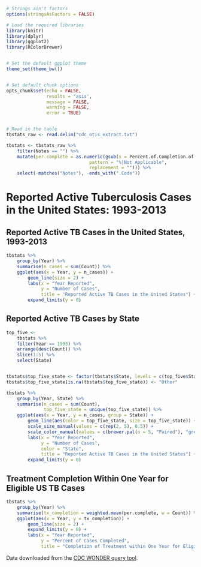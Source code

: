 





```r

# Strings ain't factors
options(stringsAsFactors = FALSE)

# Load the required libraries
library(knitr)
library(dplyr)
library(ggplot2)
library(RColorBrewer)


# Set the default ggplot theme
theme_set(theme_bw())


# Set default chunk options
opts_chunk$set(echo = FALSE,
               results = 'asis',
               message = FALSE,
               warning = FALSE,
               error = TRUE)


# Read in the table
tbstats_raw <- read.delim("cdc_otis_extract.txt")

tbstats <- tbstats_raw %>% 
    filter(Notes == "") %>% 
    mutate(per.complete = as.numeric(gsub(x = Percent.of.Completion.of.Therapy.Within.One.Year.Among.Those.Eligible,
                               pattern = "%|Not Applicable",
                               replacement = ""))) %>% 
    select(-matches("Notes"), -ends_with(".Code"))


```






# Reported Active Tuberculosis Cases in the United States: 1993-2013


## Reported Active TB Cases in the United States, 1993-2013

```r

tbstats %>% 
    group_by(Year) %>% 
    summarise(n_cases = sum(Count)) %>% 
    ggplot(aes(x = Year, y = n_cases)) +
        geom_line(size = 2) +
        labs(x = "Year Reported",
             y = "Number of Cases",
             title = "Reported Active TB Cases in the United States") +
        expand_limits(y = 0)


```



## Reported Active TB Cases by State
  
```r

top_five <-
    tbstats %>% 
    filter(Year == 1993) %>% 
    arrange(desc(Count)) %>% 
    slice(1:5) %>% 
    select(State)


tbstats$top_five_state <- factor(tbstats$State, levels = c(top_five$State, "Other"))
tbstats$top_five_state[is.na(tbstats$top_five_state)] <- "Other"

tbstats %>% 
    group_by(Year, State) %>%
    summarise(n_cases = sum(Count), 
              top_five_state = unique(top_five_state)) %>% 
    ggplot(aes(x = Year, y = n_cases, group = State)) +
        geom_line(aes(color = top_five_state, size = top_five_state)) +
        scale_size_manual(values = c(rep(2, 5), 0.5)) + 
        scale_color_manual(values = c(brewer.pal(n = 5, "Paired"), "grey")) +
        labs(x = "Year Reported",
             y = "Number of Cases",
             color = "State",
             title = "Reported Active TB Cases in the United States") +
        expand_limits(y = 0)


```

  
  
## Treatment Completion Within One Year for Eligible US TB Cases



```r

tbstats %>% 
    group_by(Year) %>% 
    summarise(tx_completion = weighted.mean(per.complete, w = Count)) %>% 
    ggplot(aes(x = Year, y = tx_completion)) +
        geom_line(size = 2) +
        expand_limits(y = 0) +
        labs(x = "Year Reported",
             y = "Percent of Cases Completed",
             title = "Completion of Treatment within One Year for Eligible Cases")


```



Data downloaded from the [CDC WONDER query tool](http://wonder.cdc.gov/tb.html).



